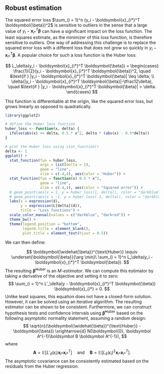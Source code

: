 ## Robust estimation {#sec-robust-estimation}

The squared error loss $\sum_{i = 1}^n (y_i - \boldsymbol{x}_{i*}^T \boldsymbol{\beta})^2$ is sensitive to outliers in the sense that a large value of $y_i - \boldsymbol{x}_{i*}^T \boldsymbol{\beta}$ can have a significant impact on the loss function. The least squares estimate, as the minimizer of this loss function, is therefore sensitive to outliers. One way of addressing this challenge is to replace the squared error loss with a different loss that does not grow so quickly in $y_i - \boldsymbol{x}_{i*}^T \boldsymbol{\beta}$. A popular choice for such a loss function is the Huber loss:

$$
L_\delta(y_i - \boldsymbol{x}_{i*}^T \boldsymbol{\beta}) =
\begin{cases}
\frac{1}{2}(y_i - \boldsymbol{x}_{i*}^T \boldsymbol{\beta})^2, \quad &\text{if } |y_i - \boldsymbol{x}_{i*}^T \boldsymbol{\beta}| \leq \delta; \\
\delta(|y_i - \boldsymbol{x}_{i*}^T \boldsymbol{\beta}|-\tfrac12\delta), \quad &\text{if } |y_i - \boldsymbol{x}_{i*}^T \boldsymbol{\beta}| > \delta.
\end{cases}
$$

This function is differentiable at the origin, like the squared error loss, but grows linearly as opposed to quadratically. 

```r
library(ggplot2)

# define the Huber loss function
huber_loss <- function(x, delta) {
  ifelse(abs(x) <= delta, 0.5 * x^2, delta * (abs(x) - 0.5*delta))
}

# plot the Huber loss using stat_function()
delta <- 1
ggplot() +
  stat_function(fun = huber_loss, 
                args = list(delta = 1), 
                geom = "line", 
                xlim = c(-4,4), aes(color = "Huber")) +
  stat_function(fun = function(x) 0.5 * x^2, 
                geom = "line", 
                xlim = c(-4,4), aes(color = "Squared error")) +
  # geom_point(aes(x = 1, y = huber_loss(1, delta)), color = "darkblue") +
  # geom_point(aes(x = -1, y = huber_loss(-1, delta)), color = "darkblue") +
  labs(x = expression(d),
       y = expression(L[delta](d)),
       title = "Loss functions") + 
  scale_color_manual(values = c("darkblue", "darkred")) +
  theme_bw() + 
  theme(legend.position = "bottom", 
        legend.title = element_blank(), 
        plot.title = element_text(hjust = 0.5))
```

We can then define:

$$
\boldsymbol{\widehat{\beta}}^{\text{Huber}} \equiv \underset{\boldsymbol{\beta}}{\arg \min}\ \sum_{i = 1}^n L_\delta(y_i - \boldsymbol{x}_{i*}^T \boldsymbol{\beta}).
$$
The resulting $\boldsymbol{\widehat{\beta}}^{\text{Huber}}$ is an *M-estimator*. We can compute this estimator by taking a derivative of the objective and setting it to zero:
$$
\sum_{i = 1}^n L'_\delta(y - \boldsymbol{x}_{i*}^T \boldsymbol{\beta}) \boldsymbol{x}_{i*} = 0.
$$
Unlike least squares, this equation does not have a closed-form solution. However, it can be solved using an iterative algorithm. The resulting estimator can be shown to be consistent. Furthermore, we can construct hypothesis tests and confidence intervals using $\boldsymbol{\widehat{\beta}}^{\text{Huber}}$ based on the following asymptotic normality statement, assuming a random design:
$$
\sqrt{n}(\boldsymbol{\widehat{\beta}}^{\text{Huber}} - \boldsymbol{\beta}) \xrightarrow{d} N(\boldsymbol{0}, \boldsymbol A^{-1}\boldsymbol B \boldsymbol A^{-1}),
$$
where
$$
\boldsymbol A = \mathbb{E}[L'_\delta(\epsilon_i) \boldsymbol{x}_{i*} \boldsymbol{x}_{i*}^T] \quad \text{and} \quad \boldsymbol B = \mathbb{E}[L_\delta(\epsilon_i)^2 \boldsymbol{x}_{i*} \boldsymbol{x}_{i*}^T].
$$
The asymptotic covariance can be consistently estimated based on the residuals from the Huber regression.
